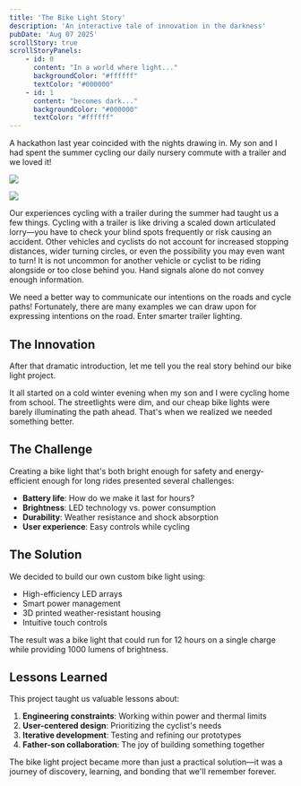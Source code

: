 ```yaml
---
title: 'The Bike Light Story'
description: 'An interactive tale of innovation in the darkness'
pubDate: 'Aug 07 2025'
scrollStory: true
scrollStoryPanels:
    - id: 0
      content: "In a world where light..."
      backgroundColor: "#ffffff"
      textColor: "#000000"
    - id: 1
      content: "becomes dark..."
      backgroundColor: "#000000"
      textColor: "#ffffff"
---
```


A hackathon last year coincided with the nights drawing in. My son and I had spent the summer cycling our daily nursery commute with a trailer and we loved it!

![](https://burley.com/cdn/shop/files/4BeeDouble-OnBike_cb0f68f8-f61b-4d86-b49e-68afa4432886_2048x.jpg?v=1748464584)

![](https://share.icloud.com/photos/03dvHM9dHrgLkK0lFT6roaL5g)

Our experiences cycling with a trailer during the summer had taught us a few things. Cycling with a trailer is like driving a scaled down articulated lorry—you have to check your blind spots frequently or risk causing an accident. Other vehicles and cyclists do not account for increased stopping distances, wider turning circles, or even the possibility you may even want to turn! It is not uncommon for another vehicle or cyclist to be riding alongside or too close behind you. Hand signals alone do not convey enough information.

We need a better way to communicate our intentions on the roads and cycle paths! Fortunately, there are many examples we can draw upon for expressing intentions on the road. Enter smarter trailer lighting.

## The Innovation

After that dramatic introduction, let me tell you the real story behind our bike light project.

It all started on a cold winter evening when my son and I were cycling home from school. The streetlights were dim, and our cheap bike lights were barely illuminating the path ahead. That's when we realized we needed something better.

## The Challenge

Creating a bike light that's both bright enough for safety and energy-efficient enough for long rides presented several challenges:

- **Battery life**: How do we make it last for hours?
- **Brightness**: LED technology vs. power consumption
- **Durability**: Weather resistance and shock absorption
- **User experience**: Easy controls while cycling

## The Solution

We decided to build our own custom bike light using:

- High-efficiency LED arrays
- Smart power management
- 3D printed weather-resistant housing
- Intuitive touch controls

The result was a bike light that could run for 12 hours on a single charge while providing 1000 lumens of brightness.

## Lessons Learned

This project taught us valuable lessons about:

1. **Engineering constraints**: Working within power and thermal limits
2. **User-centered design**: Prioritizing the cyclist's needs
3. **Iterative development**: Testing and refining our prototypes
4. **Father-son collaboration**: The joy of building something together

The bike light project became more than just a practical solution—it was a journey of discovery, learning, and bonding that we'll remember forever.

